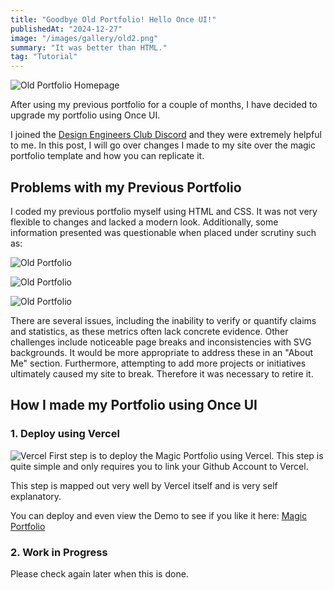 ```yaml
---
title: "Goodbye Old Portfolio! Hello Once UI!"
publishedAt: "2024-12-27"
image: "/images/gallery/old2.png"
summary: "It was better than HTML."
tag: "Tutorial"
---
```


![Old Portfolio Homepage](/images/gallery/old2.png)

After using my previous portfolio for a couple of months, I have decided to upgrade my portfolio using Once UI.

I joined the [Design Engineers Club Discord](https://discord.com/invite/5EyAQ4eNdS) and they were extremely helpful to me. In this post, I will go over changes I made to my site over the magic portfolio template and how you can replicate it.

## Problems with my Previous Portfolio

I coded my previous portfolio myself using HTML and CSS. It was not very flexible to changes and lacked a modern look. Additionally, some information presented was questionable when placed under scrutiny such as:

![Old Portfolio](/images/gallery/old3.png)

![Old Portfolio](/images/gallery/break.png) 

![Old Portfolio](/images/gallery/outdated.png) 

There are several issues, including the inability to verify or quantify claims and statistics, as these metrics often lack concrete evidence. Other challenges include noticeable page breaks and inconsistencies with SVG backgrounds. It would be more appropriate to address these in an "About Me" section. Furthermore, attempting to add more projects or initiatives ultimately caused my site to break. Therefore it was necessary to retire it.

## How I made my Portfolio using Once UI

### 1. Deploy using Vercel

![Vercel](/images/gallery/vercel1.png) First step is to deploy the Magic Portfolio using Vercel. This step is quite simple and only requires you to link your Github Account to Vercel.

This step is mapped out very well by Vercel itself and is very self explanatory.

You can deploy and even view the Demo to see if you like it here: [Magic Portfolio](https://vercel.com/templates/next.js/magic-portfolio-for-next-js)

### 2. Work in Progress

Please check again later when this is done.
